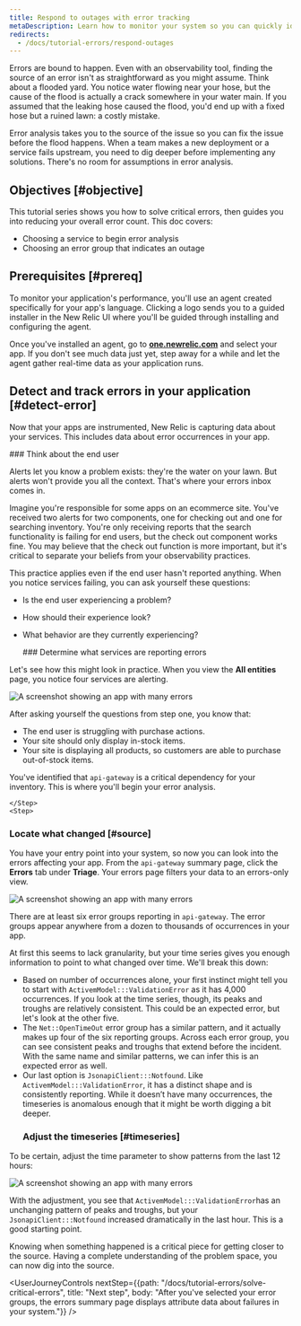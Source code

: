 ```yaml
---
title: Respond to outages with error tracking
metaDescription: Learn how to monitor your system so you can quickly identify and resolve many error occurrences fast. 
redirects:
  - /docs/tutorial-errors/respond-outages
---
```






Errors are bound to happen. Even with an observability tool, finding the source of an error isn't as straightforward as you might assume. Think about a flooded yard. You notice water flowing near your hose, but the cause of the flood is actually a crack somewhere in your water main. If you assumed that the leaking hose caused the flood, you'd end up with a fixed hose but a ruined lawn: a costly mistake.  

Error analysis takes you to the source of the issue so you can fix the issue before the flood happens. When a team makes a new deployment or a service fails upstream, you need to dig deeper before implementing any solutions. There's no room for assumptions in error analysis.

## Objectives [#objective]

This tutorial series shows you how to solve critical errors, then guides you into reducing your overall error count. This doc covers:

* Choosing a service to begin error analysis
* Choosing an error group that indicates an outage 

## Prerequisites [#prereq]

To monitor your application's performance, you'll use an agent created specifically for your app's language. Clicking a logo sends you to a guided installer in the New Relic UI where you'll be guided through installing and configuring the agent.

<TechTileGrid>
  
  <TechTile
    name="Go agent"
    icon="logo-go"
    to="https://one.newrelic.com/nr1-core?state=985d4005-ba90-a8c7-1da1-2af34539b03b"
  />

  <TechTile
    name="Java agent"
    icon="logo-java"
    to="https://one.newrelic.com/nr1-core?state=80d18bcb-4919-1fcb-2b77-9406838eb916"
  />

  <TechTile
    name=".NET agent"
    icon="logo-dotnet"
    to="https://one.newrelic.com/nr1-core?state=30e93090-6dfa-6b70-8e75-472f54414355"
  />

  <TechTile
    name="Node.js agent"
    icon="logo-nodejs"
    to="https://one.newrelic.com/marketplace/install-data-source?state=be2e62fa-cc3b-c428-27c4-8d662c9e80a1"
  />

  <TechTile
    name="PHP agent"
    icon="logo-php"
    to="https://one.newrelic.com/nr1-core?state=aa633b41-72d4-009c-3abf-55dcf64894fe"
  />

  <TechTile
    name="Python agent"
    icon="logo-python"
    to="https://one.newrelic.com/nr1-core?state=20fda75b-58fb-a92a-f9e1-7b052035c6e8"
  />

  <TechTile
    name="Ruby agent"
    icon="logo-ruby"
    to="https://one.newrelic.com/nr1-core?state=d69143ab-605c-579b-25bf-cc6e5fee5b80"
  />

</TechTileGrid>

Once you've installed an agent, go to **[one.newrelic.com](https://one.newrelic.com/nr1-core?filters=(domain%3D'APM'ANDtype%3D'APPLICATION'))** and select your app. If you don't see much data just yet, step away for a while and let the agent gather real-time data as your application runs.

## Detect and track errors in your application [#detect-error]

Now that your apps are instrumented, New Relic is capturing data about your services. This includes data about error occurrences in your app. 

<Steps>
    <Step>
        ### Think about the end user

Alerts let you know a problem exists: they're the water on your lawn. But alerts won't provide you all the context. That's where your errors inbox comes in. 

Imagine you're responsible for some apps on an ecommerce site. You've received two alerts for two components, one for checking out and one for searching inventory. You're only receiving reports that the search functionality is failing for end users, but the check out component works fine. You may believe that the check out function is more important, but it's critical to separate your beliefs from your observability practices. 

This practice applies even if the end user hasn't reported anything. When you notice services failing, you can ask yourself these questions:

* Is the end user experiencing a problem? 
* How should their experience look?
* What behavior are they currently experiencing?

    </Step>
    <Step>
        ### Determine what services are reporting errors

Let's see how this might look in practice. When you view the **All entities** page, you notice four services are alerting.

<img
title="Overview errors affecting your services"
alt="A screenshot showing an app with many errors"
src={allEntitiesView}
/>

After asking yourself the questions from step one, you know that: 

* The end user is struggling with purchase actions.
* Your site should only display in-stock items.
* Your site is displaying all products, so customers are able to purchase out-of-stock items.

You've identified that `api-gateway` is a critical dependency for your inventory. This is where you'll begin your error analysis. 

    </Step>
    <Step>

### Locate what changed [#source] 

You have your entry point into your system, so now you can look into the errors affecting your app. From the `api-gateway` summary page, click the **Errors** tab under **Triage**. Your errors page filters your data to an errors-only view. 

<img
title="Overview errors affecting your services"
alt="A screenshot showing an app with many errors"
src={apmErrorsInboxPage}
/>

There are at least six error groups reporting in `api-gateway`. The error groups appear anywhere from a dozen to thousands of occurrences in your app.

At first this seems to lack granularity, but your time series gives you enough information to point to what changed over time. We'll break this down:

* Based on number of occurrences alone, your first instinct might tell you to start with `ActivemModel:::ValidationError` as it has 4,000 occurrences. If you look at the time series, though, its peaks and troughs are relatively consistent. This could be an expected error, but let's look at the other five. 
* The `Net::OpenTimeOut` error group has a similar pattern, and it actually makes up four of the six reporting groups. Across each error group, you can see consistent peaks and troughs that extend before the incident. With the same name and similar patterns, we can infer this is an expected error as well.
* Our last option is `JsonapiClient:::Notfound`. Like `ActivemModel:::ValidationError`, it has a distinct shape and is consistently reporting. While it doesn’t have many occurrences, the timeseries is anomalous enough that it might be worth digging a bit deeper. 
    </Step>
    <Step>
    ### Adjust the timeseries [#timeseries]

To be certain, adjust the time parameter to show patterns from the last 12 hours:

<img
title="Overview errors affecting your services"
alt="A screenshot showing an app with many errors"
src={apmErrorsAnomaly}
/>

With the adjustment, you see that `ActivemModel:::ValidationError`has an unchanging pattern of peaks and troughs, but your  `JsonapiClient:::Notfound` increased dramatically in the last hour. This is a good starting point. 

Knowing when something happened is a critical piece for getting closer to the source. Having a complete understanding of the problem space, you can now dig into the source. 
</Step>
</Steps>

<UserJourneyControls
    nextStep={{path: "/docs/tutorial-errors/solve-critical-errors", title: "Next step", body: "After you've selected your error groups, the errors summary page displays attribute data about failures in your system."}}
/>
